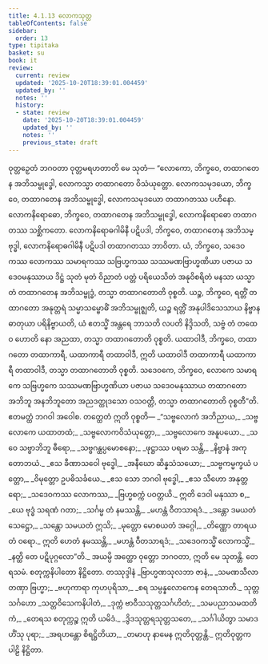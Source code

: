 ```yaml
---
title: 4.1.13 လောကသုတ္တ
tableOfContents: false
sidebar:
  order: 13
type: tipitaka
basket: su
book: it
review:
  current: review
  updated: '2025-10-20T18:39:01.004459'
  updated_by: ''
  notes: ''
  history:
  - state: review
    date: '2025-10-20T18:39:01.004459'
    updated_by: ''
    notes: ''
    previous_state: draft
---
```



<DynamicBreadcrumb />


<ReviewStatus review={frontmatter.review} showDetails={true} />

<HypothesisAnnotation frontmatter={frontmatter} />

<Division number="112" book="it" e="ch" v="18" p="275">

<Paragraph number="832" book="it">
ဝုတ္တဉှေတံ ဘဂဝတာ ဝုတ္တမရဟတာတိ မေ သုတံ—
</Paragraph>

<Paragraph number="833" book="it">
“လောကော, ဘိက္ခဝေ, တထာဂတေန အဘိသမ္ဗုဒ္ဓေါ, လောကသ္မာ တထာဂတော ဝိသံယုတ္တော. လောကသမုဒယော, ဘိက္ခဝေ, တထာဂတေန အဘိသမ္ဗုဒ္ဓေါ, လောကသမုဒယော တထာဂတဿ ပဟီနော. လောကနိရောဓော, ဘိက္ခဝေ, တထာဂတေန အဘိသမ္ဗုဒ္ဓေါ, လောကနိရောဓော တထာဂတဿ သစ္ဆိကတော. လောကနိရောဓဂါမိနီ ပဋိပဒါ, ဘိက္ခဝေ, တထာဂတေန အဘိသမ္ဗုဒ္ဓါ, လောကနိရောဓဂါမိနီ ပဋိပဒါ တထာဂတဿ ဘာဝိတာ.
</Paragraph>

<Paragraph number="834" book="it">
ယံ, ဘိက္ခဝေ, သဒေဝကဿ လောကဿ သမာရကဿ သဗြဟ္မကဿ သဿမဏဗြာဟ္မဏိယာ ပဇာယ သဒေဝမနုဿာယ ဒိဋ္ဌံ သုတံ မုတံ ဝိညာတံ ပတ္တံ ပရိယေသိတံ အနုဝိစရိတံ မနသာ ယသ္မာ တံ တထာဂတေန အဘိသမ္ဗုဒ္ဓံ, တသ္မာ တထာဂတောတိ ဝုစ္စတိ.
</Paragraph>

<Paragraph number="835" book="it">
ယဉ္စ, ဘိက္ခဝေ, ရတ္တိံ တထာဂတော အနုတ္တရံ သမ္မာသမ္ဗောဓိံ အဘိသမ္ဗုဇ္ဈတိ, ယဉ္စ ရတ္တိံ အနုပါဒိသေသာယ နိဗ္ဗာနဓာတုယာ ပရိနိဗ္ဗာယတိ, ယံ ဧတသ္မိံ အန္တရေ ဘာသတိ လပတိ နိဒ္ဒိသတိ, သဗ္ဗံ တံ တထေဝ ဟောတိ နော အညထာ, တသ္မာ တထာဂတောတိ ဝုစ္စတိ.
</Paragraph>

<Paragraph number="836" book="it">
ယထာဝါဒီ, ဘိက္ခဝေ, တထာဂတော တထာကာရီ, ယထာကာရီ တထာဝါဒီ, ဣတိ ယထာဝါဒီ တထာကာရီ ယထာကာရီ တထာဝါဒီ, တသ္မာ တထာဂတောတိ ဝုစ္စတိ.
</Paragraph>

<Paragraph number="837" book="it">
သဒေဝကေ, ဘိက္ခဝေ, လောကေ သမာရကေ သဗြဟ္မကေ သဿမဏဗြာဟ္မဏိယာ ပဇာယ သဒေဝမနုဿာယ တထာဂတော အဘိဘူ အနဘိဘူတော အညဒတ္ထုဒသော ဝသဝတ္တီ, တသ္မာ တထာဂတောတိ ဝုစ္စတီ”တိ. ဧတမတ္ထံ ဘဂဝါ အဝေါစ. တတ္ထေတံ ဣတိ ဝုစ္စတိ—
</Paragraph>

<Paragraph number="838" type="verses" book="it">
_“သဗ္ဗလောကံ အဘိညာယ,_  
_သဗ္ဗလောကေ ယထာတထံ;_  
_သဗ္ဗလောကဝိသံယုတ္တော,_  
_သဗ္ဗလောကေ အနူပယော._  

</Paragraph>

<Paragraph number="839" type="verses" book="it">
_သ ဝေ သဗ္ဗာဘိဘူ ဓီရော,_  
_သဗ္ဗဂန္ထပ္ပမောစနော;_  
_ဖုဋ္ဌာဿ ပရမာ သန္တိ,_  
_နိဗ္ဗာနံ အကုတောဘယံ._  

</Paragraph>

<Paragraph number="840" type="verses" book="it">
_ဧသ ခီဏာသဝေါ ဗုဒ္ဓေါ,_  
_အနီဃော ဆိန္နသံသယော;_  
_သဗ္ဗကမ္မက္ခယံ ပတ္တော,_  
_ဝိမုတ္တော ဥပဓိသင်္ခယေ._  

</Paragraph>

<Paragraph number="841" type="verses" book="it">
_ဧသ သော ဘဂဝါ ဗုဒ္ဓေါ,_  
_ဧသ သီဟော အနုတ္တရော;_  
_သဒေဝကဿ လောကဿ,_  
_ဗြဟ္မစက္ကံ ပဝတ္တယိ._  

</Paragraph>

<Paragraph number="842" type="verses" book="it">
ဣတိ ဒေဝါ မနုဿာ စ,_  
_ယေ ဗုဒ္ဓံ သရဏံ ဂတာ;_  
_သင်္ဂမ္မ တံ နမဿန္တိ,_  
_မဟန္တံ ဝီတသာရဒံ._  

</Paragraph>

<Paragraph number="843" type="verses" book="it">
_ဒန္တော ဒမယတံ သေဋ္ဌော,_  
_သန္တော သမယတံ ဣသိ;_  
_မုတ္တော မောစယတံ အဂ္ဂေါ,_  
_တိဏ္ဏော တာရယတံ ဝရော._  

</Paragraph>

<Paragraph number="844" type="verses" book="it">
ဣတိ ဟေတံ နမဿန္တိ,_  
_မဟန္တံ ဝီတသာရဒံ;_  
_သဒေဝကသ္မိံ လောကသ္မိံ,_  
_နတ္ထိ တေ ပဋိပုဂ္ဂလော”တိ._  

</Paragraph>

<Paragraph number="845" book="it">
အယမ္ပိ အတ္ထော ဝုတ္တော ဘဂဝတာ, ဣတိ မေ သုတန္တိ.

</Paragraph>
</Division>

<Paragraph number="846" type="center" book="it">
တေရသမံ.



</Paragraph>

<Paragraph number="847" type="center" book="it">
စတုက္ကနိပါတော နိဋ္ဌိတော.



</Paragraph>

<Paragraph number="848" type="center" book="it">
တဿုဒ္ဒါနံ


</Paragraph>

<Paragraph number="849" type="verses" book="it">
_ဗြာဟ္မဏသုလဘာ ဇာနံ,_  
_သမဏသီလာ တဏှာ ဗြဟ္မာ;_  
_ဗဟုကာရာ ကုဟပုရိသာ,_  
_စရ သမ္ပန္နလောကေန တေရသာတိ._  


</Paragraph>

<Paragraph number="850" type="center" book="it">
သုတ္တသင်္ဂဟော


</Paragraph>

<Paragraph number="851" type="verses" book="it">
_သတ္တဝိသေကနိပါတံ,_  
_ဒုက္ကံ ဗာဝီသသုတ္တသင်္ဂဟိတံ;_  
_သမပညာသမထတိကံ,_  
_တေရသ စတုက္ကဉ္စ ဣတိ ယမိဒံ._  

</Paragraph>

<Paragraph number="852" type="verses" book="it">
_ဒွိဒသုတ္တရသုတ္တသတေ,_  
_သင်္ဂါယိတွာ သမာဒဟိံသု ပုရာ;_  
_အရဟန္တော စိရဋ္ဌိတိယာ,_  
_တမာဟု နာမေန ဣတိဝုတ္တန္တိ._  


</Paragraph>

<Paragraph number="853" type="center" book="it">
ဣတိဝုတ္တကပါဠိ နိဋ္ဌိတာ.
</Paragraph>